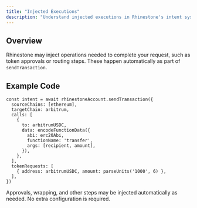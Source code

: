 ```yaml
---
title: "Injected Executions"
description: "Understand injected executions in Rhinestone's intent system for sophisticated cross-chain operations."
---
```


## Overview

Rhinestone may inject operations needed to complete your request, such as token approvals or routing steps. These happen automatically as part of `sendTransaction`.

## Example Code

```tsx
const intent = await rhinestoneAccount.sendTransaction({
  sourceChains: [ethereum],
  targetChain: arbitrum,
  calls: [
    {
      to: arbitrumUSDC,
      data: encodeFunctionData({
        abi: erc20Abi,
        functionName: 'transfer',
        args: [recipient, amount],
      }),
    },
  ],
  tokenRequests: [
    { address: arbitrumUSDC, amount: parseUnits('1000', 6) },
  ],
})
```

<Note>Approvals, wrapping, and other steps may be injected automatically as needed. No extra configuration is required.</Note>
